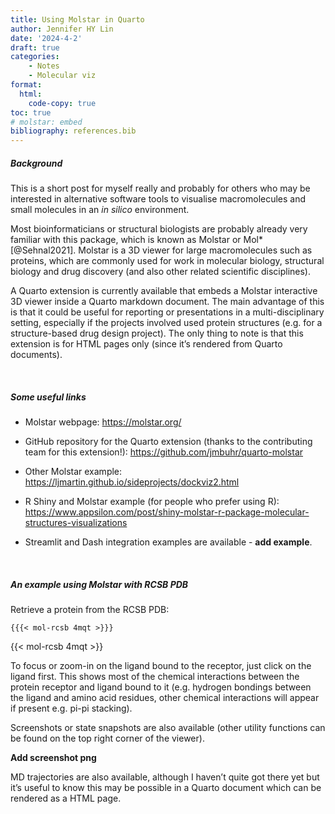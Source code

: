 ```yaml
---
title: Using Molstar in Quarto
author: Jennifer HY Lin
date: '2024-4-2'
draft: true
categories: 
    - Notes
    - Molecular viz
format:
  html:
    code-copy: true
toc: true
# molstar: embed
bibliography: references.bib
---
```


##### **Background**

This is a short post for myself really and probably for others who may be interested in alternative software tools to visualise macromolecules and small molecules in an *in silico* environment.

Most bioinformaticians or structural biologists are probably already very familiar with this package, which is known as Molstar or Mol\* [@Sehnal2021]. Molstar is a 3D viewer for large macromolecules such as proteins, which are commonly used for work in molecular biology, structural biology and drug discovery (and also other related scientific disciplines).

A Quarto extension is currently available that embeds a Molstar interactive 3D viewer inside a Quarto markdown document. The main advantage of this is that it could be useful for reporting or presentations in a multi-disciplinary setting, especially if the projects involved used protein structures (e.g. for a structure-based drug design project). The only thing to note is that this extension is for HTML pages only (since it's rendered from Quarto documents).

<br>

##### **Some useful links**

-   Molstar webpage: <https://molstar.org/>

-   GitHub repository for the Quarto extension (thanks to the contributing team for this extension!): <https://github.com/jmbuhr/quarto-molstar>

-   Other Molstar example: <https://ljmartin.github.io/sideprojects/dockviz2.html>

-   R Shiny and Molstar example (for people who prefer using R): <https://www.appsilon.com/post/shiny-molstar-r-package-molecular-structures-visualizations>

-   Streamlit and Dash integration examples are available - **add example**.

<br>

##### **An example using Molstar with RCSB PDB**

Retrieve a protein from the RCSB PDB:

`{{{< mol-rcsb 4mqt >}}}`

{{< mol-rcsb 4mqt >}}

To focus or zoom-in on the ligand bound to the receptor, just click on the ligand first. This shows most of the chemical interactions between the protein receptor and ligand bound to it (e.g. hydrogen bondings between the ligand and amino acid residues, other chemical interactions will appear if present e.g. pi-pi stacking).

Screenshots or state snapshots are also available (other utility functions can be found on the top right corner of the viewer).

**Add screenshot png**

MD trajectories are also available, although I haven't quite got there yet but it's useful to know this may be possible in a Quarto document which can be rendered as a HTML page.
